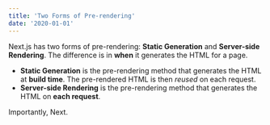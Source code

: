 ```yaml
---
title: 'Two Forms of Pre-rendering'
date: '2020-01-01'
---
```



Next.js has two forms of pre-rendering: **Static Generation** and **Server-side Rendering**. The difference is in **when** it generates the HTML for a page.

- **Static Generation** is the pre-rendering method that generates the HTML at **build time**. The pre-rendered HTML is then _reused_ on each request.
- **Server-side Rendering** is the pre-rendering method that generates the HTML on **each request**.

Importantly, Next.

